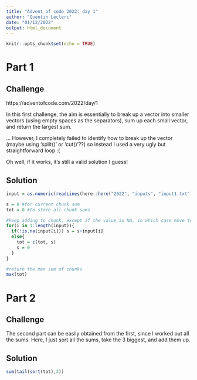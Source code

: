```yaml
---
title: "Advent of code 2022: day 1"
author: "Quentin Leclerc"
date: "01/12/2022"
output: html_document
---
```


```r
knitr::opts_chunk$set(echo = TRUE)
```

# Part 1

## Challenge

https://adventofcode.com/2022/day/1

In this first challenge, the aim is essentially to break up a vector into smaller vectors (using empty spaces
as the separators), sum up each small vector, and return the largest sum.

... However, I completely failed to identify how to break up the vector (maybe using 'split()' or 'cut()'??)
so instead I used a very ugly but straightforward loop :(

Oh well, if it works, it's still a valid solution I guess!

## Solution


```r

input = as.numeric(readLines(here::here("2022", "inputs", "input1.txt")))

s = 0 #for current chunk sum
tot = 0 #to store all chunk sums

#keep adding to chunk, except if the value is NA, in which case move to the next chunk
for(i in 1:length(input)){
  if(!is.na(input[i])) s = s+input[i]
  else{
    tot = c(tot, s)
    s = 0
  }
}

#return the max sum of chunks
max(tot)

```



# Part 2

## Challenge

The second part can be easily obtained from the first, since I worked out all the sums.
Here, I just sort all the sums, take the 3 biggest, and add them up.

## Solution

```r

sum(tail(sort(tot),3))

```

